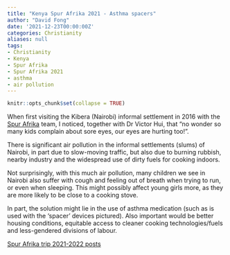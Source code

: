 ```yaml
---
title: "Kenya Spur Afrika 2021 - Asthma spacers"
author: "David Fong"
date: '2021-12-23T00:00:00Z'
categories: Christianity
aliases: null
tags:
- Christianity
- Kenya
- Spur Afrika
- Spur Afrika 2021
- asthma
- air pollution
---
```


```r
knitr::opts_chunk$set(collapse = TRUE)
```

When first visiting the Kibera (Nairobi) informal settlement in 2016 with the [Spur Afrika](https://spurafrika.org/) team,
I noticed, together with Dr Victor Hui, that "no wonder so many kids complain about sore eyes,
our eyes are hurting too!".

There is significant air pollution in the informal settlements (slums) of Nairobi,
in part due to slow-moving traffic, but also due to burning rubbish,
nearby industry and the widespread use of dirty fuels for cooking indoors.

Not surprisingly, with this much air pollution, many children we see in Nairobi
also suffer with cough and feeling out of breath when trying to run, or even when sleeping.
This might possibly affect young girls more, as they are more likely to be close to a cooking stove.

In part, the solution might lie in the use of asthma medication (such as is used
with the 'spacer' devices pictured).  Also important would be better housing conditions,
equitable access to cleaner cooking technologies/fuels and less-gendered divisions of labour.

[Spur Afrika trip 2021-2022 posts](/spurafrika2021/)